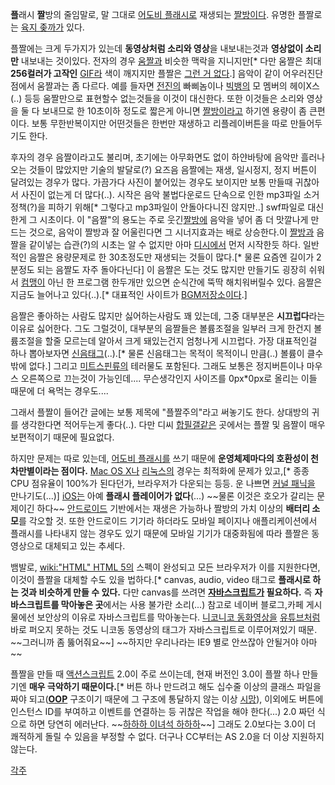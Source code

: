 '''플'''래시 '''짤'''방의 줄임말로, 말 그대로 [[어도비 플래시]]로 재생되는 [[짤방]]이다.
유명한 플짤로는 [[육지 좆까]]가 있다.

플짤에는 크게 두가지가 있는데 '''동영상처럼 소리와 영상'''을 내보내는것과 '''영상없이 소리만''' 내보내는 것이있다.
전자의 경우 [[움짤]]과 비슷한 맥락을 지니지만[* 다만 움짤은 최대 '''256컬러가 고작인''' [[GIF]]라 색이 깨지지만 플짤은 [[그런 거 없다]].] 음악이 같이 어우러진단 점에서 움짤과는 좀 다르다. 예를 들자면 [[전진]]의 빠삐놈이나 [[빅뱅]]의 모 멤버의 헤이X스(..) 등등 움짤만으로 표현할수 없는것들을 이것이 대신한다. 또한 이것들은 소리와 영상을 둘 다 보내므로 한 10초이하 정도로 짧은게 아니면 [[짤방]]이라고 하기엔 용량이 좀 큰편이다. 보통 무한반복이지만 어떤것들은 한번만 재생하고 리플레이버튼을 따로 만들어두기도 한다.

후자의 경우 음짤이라고도 불리며, 초기에는 아무화면도 없이 하얀바탕에 음악만 흘러나오는 것들이 많았지만 기술의 발달로(?) 요즈음 음짤에는 재생, 일시정지, 정지 버튼이 달려있는 경우가 많다. 가끔가다 사진이 붙어있는 경우도 보이지만 보통 만들때 귀찮아서 사진이 없는게 더 많다(..). 시작은 음악 불법다운로드 단속으로 인한 mp3파일 소거 정책(?)을 피하기 위해[* 그렇다고 mp3파일이 안돌아다니진 않지만..] swf파일로 대신한게 그 시초이다. 이 "음짤"의 용도는 주로 웃긴[[짤방]]에 음악을 넣어 좀 더 맛깔나게 만드는 것으로, 음악이 짤방과 잘 어울린다면 그 시너지효과는 배로 상승한다.이 [[짤방]]과 음짤을 같이넣는 습관(?)의 시초는 알 수 없지만 아마 [[디시]]에서 먼저 시작한듯 하다. 일반적인 음짤은 용량문제로 한 30초정도만 재생되는 것들이 많다.[* 물론 요즘엔 길이가 2분정도 되는 음짤도 자주 돌아다닌다] 이 음짤은 도는 것도 많지만 만들기도 굉장히 쉬워서 [[컴맹]]이 아닌 한 프로그램 한두개만 있으면 순식간에 뚝딱 해치워버릴수 있다. 음짤은 지금도 늘어나고 있다(..).[* 대표적인 사이트가 [[BGM저장소]]이다.]

음짤은 좋아하는 사람도 많지만 싫어하는사람도 꽤 있는데, 그중 대부분은 '''시끄럽다'''라는 이유로 싫어한다. 그도 그럴것이, 대부분의 음짤들은 볼륨조절을 일부러 크게 한건지 볼륨조절을 할줄 모르는데 알아서 크게 돼있는건지 엄청나게 시끄럽다. 가장 대표적인걸 하나 뽑아보자면 [[신음태그]](..).[* 물론 신음태그는 목적이 목적이니 만큼(..) 볼륨이 클수밖에 없다.] 그리고 [[미트스핀]]류의 테러물도 포함된다.
그래도 보통은 정지버튼이나 마우스 오른쪽으로 끄는것이 가능인데....
무슨생각인지 사이즈를 0px*0px로 올리는 이들 때문에 더 욕먹는 경우도....

그래서 플짤이 들어간 글에는 보통 제목에 "플짤주의"라고 써놓기도 한다. 상대방의 귀를 생각한다면 적어두는게 좋다(..). 다만 디씨 [[합필갤]]같은 곳에서는 플짤 및 음짤이 매우 보편적이기 때문에 필요없다. 

하지만 문제는 따로 있는데, [[어도비 플래시]]를 쓰기 때문에 '''운영체제마다의 호환성이 천차만별이라는 점이다.'''
[[Mac OS X]]나 [[리눅스]]의 경우는 최적화에 문제가 있고,[* 종종 CPU 점유율이 100%가 된다던가, 브라우저가 다운되는 등등. 운 나쁘면 [[커널 패닉]]을 만나기도(...)] [[iOS]]는 아예 '''플래시 플레이어가 없다'''(...) ~~물론 이것은 호오가 갈리는 문제이긴 하다~~
[[안드로이드]] 기반에서는 재생은 가능하나 짤방의 가치 이상의 '''배터리 소모'''를 각오할 것. 
또한 안드로이드 기기라 하더라도 모바일 페이지나 애플리케이션에서 플래시를 나타내지 않는 경우도 있기 때문에 모바일 기기가 대중화됨에 따라 플짤은 동영상으로 대체되고 있는 추세다. 

뱀발로, [[wiki:"HTML" HTML 5]]의 스펙이 완성되고 모든 브라우저가 이를 지원한다면, 이것이 플짤을 대체할 수도 있을 법하다.[* canvas, audio, video 태그로 '''플래시로 하는 것과 비슷하게 만들 수 있다.''' 다만 canvas를 쓰려면 '''[[자바스크립트]]가 필요하다.''' 즉 '''자바스크립트를 막아놓은 곳'''에서는 사용 불가란 소리(...) 참고로 네이버 블로그,카페 게시물에선 보안상의 이유로 자바스크립트를 막아놓는다. [[니코니코 동화]]영상을 [[유튜브]]처럼 바로 퍼오지 못하는 것도 니코동 동영상의 태그가 자바스크립트로 이루어져있기 때문. ~~그러니까 좀 뚫어줘요~~] ~~하지만 우리나라는 IE9 별로 안쓰잖아 안될거야 아마~~

플짤을 만들 때 [[액션스크립트]] 2.0이 주로 쓰이는데, 현재 버전인 3.0이 플짤 하나 만들기엔 '''매우 극악하기 때문이다.'''[* 버튼 하나 만드려고 해도 십수줄 이상의 클래스 파일을 짜야 되고('''[[OOP]]''' 구조이기 때문에 그 구조에 통달하지 않는 이상 [[시망]]), 이외에도 버튼에 인스턴스 ID를 부여하고 이벤트를 연결하는 등 귀찮은 작업을 해야 한다(...) 2.0 짜던 식으로 하면 당연히 에러난다. ~~[[하하하 이녀석 하하하]]~~] 그래도 2.0보다는 3.0이 더 쾌적하게 돌릴 수 있음을 부정할 수 없다. 더구나 CC부터는 AS 2.0을 더 이상 지원하지 않는다.

[[각주]]
